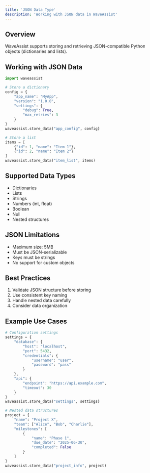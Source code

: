 ```yaml
---
title: 'JSON Data Type'
description: 'Working with JSON data in WaveAssist'
---
```


## Overview

WaveAssist supports storing and retrieving JSON-compatible Python objects (dictionaries and lists).

## Working with JSON Data

```python
import waveassist

# Store a dictionary
config = {
    "app_name": "MyApp",
    "version": "1.0.0",
    "settings": {
        "debug": True,
        "max_retries": 3
    }
}
waveassist.store_data("app_config", config)

# Store a list
items = [
    {"id": 1, "name": "Item 1"},
    {"id": 2, "name": "Item 2"}
]
waveassist.store_data("item_list", items)
```

## Supported Data Types

- Dictionaries
- Lists
- Strings
- Numbers (int, float)
- Boolean
- Null
- Nested structures

## JSON Limitations

- Maximum size: 5MB
- Must be JSON-serializable
- Keys must be strings
- No support for custom objects

## Best Practices

1. Validate JSON structure before storing
2. Use consistent key naming
3. Handle nested data carefully
4. Consider data organization

## Example Use Cases

```python
# Configuration settings
settings = {
    "database": {
        "host": "localhost",
        "port": 5432,
        "credentials": {
            "username": "user",
            "password": "pass"
        }
    },
    "api": {
        "endpoint": "https://api.example.com",
        "timeout": 30
    }
}
waveassist.store_data("settings", settings)

# Nested data structures
project = {
    "name": "Project X",
    "team": ["Alice", "Bob", "Charlie"],
    "milestones": [
        {
            "name": "Phase 1",
            "due_date": "2025-06-30",
            "completed": False
        }
    ]
}
waveassist.store_data("project_info", project)
```

